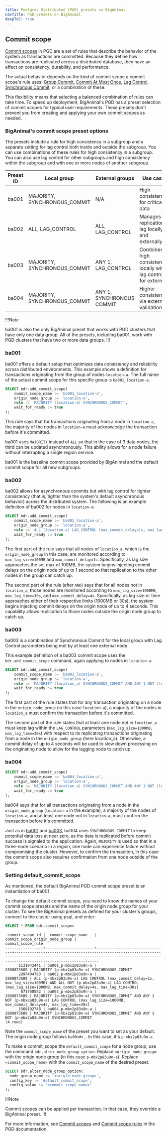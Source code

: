 ```yaml
---
title: Postgres Distributed (PGD) presets on BigAnimal
navTitle: PGD presets on BigAnimal
deepToC: true
---
```


## Commit scope

[Commit scopes](/pgd/latest/commit-scopes/commit-scopes/) in PGD are a set of rules that describe the behavior of the system as transactions are committed. Because they define how transactions are replicated across a distributed database, they have an effect on consistency, durability, and performance.

The actual behavior depends on the kind of commit scope a commit scope's rule uses: [Group Commit](/pgd/latest/commit-scopes/group-commit/), [Commit At Most Once](/pgd/latest/commit-scopes/camo/), [Lag Control](/pgd/latest/commit-scopes/lag-control/), [Synchronous Commit](/pgd/latest/commit-scopes/synchronous_commit/), or a combination of these.

This flexibility means that selecting a balanced combination of rules can take time. To speed up deployment, BigAnimal's PGD has a preset selection of commit scopes for typical user requirements. These presets don't prevent you from creating and applying your own commit scopes as needed.

### BigAnimal's commit scope preset options

The presets include a rule for high consistency in a subgroup and a separate setting for lag control both inside and outside the subgroup. You can use combinations of these rules for high consistency in a subgroup. You can also use lag control for other subgroups and high consistency within the subgroup and with one or more nodes of another subgroup.

| Preset ID | Local group                  | External groups           | Use case                                                        |
| --------- | ---------------------------- | ------------------------- | --------------------------------------------------------------- |
| ba001     | MAJORITY, SYNCHRONOUS_COMMIT | N/A                       | High consistency for critical data                              |
| ba002     | ALL, LAG_CONTROL             | ALL, LAG_CONTROL          | Manages replication lag locally and externally                  |
| ba003     | MAJORITY, SYNCHRONOUS_COMMIT | ANY 1, LAG_CONTROL        | Combines high consistency locally with lag control for external |
| ba004     | MAJORITY, SYNCHRONOUS_COMMIT | ANY 1, SYNCHRONOUS COMMIT | Higher consistency via external validation                      |

!!!Note

ba001 is also the only BigAnimal preset that works with PGD clusters that have only one data group. All of the presets, including ba001, work with PGD clusters that have two or more data groups.
!!!

### ba001

ba001 offers a default setup that optimizes data consistency and reliability across distributed environments. This example shows a definition for transactions originating from the group of nodes `location-a`. The full name of the actual commit scope for this specific group is `ba001_location-a`.

```sql
SELECT bdr.add_commit_scope(
    commit_scope_name := 'ba001_location-a',
    origin_node_group := 'location-a',
    rule := 'MAJORITY (location-a) SYNCHRONOUS_COMMIT',
    wait_for_ready := true
);
```

This rule says that for transactions originating from a node in `location-a`, the majority of the nodes in `location-a` must acknowledge the transaction before it's committed.

ba001 uses `MAJORITY` instead of `ALL` so that in the case of 3 data nodes, the third can be updated asynchronously. This ability allows for a node failure without interrupting a single region service. 

ba001 is the baseline commit scope provided by BigAnimal and the default commit scope for all new subgroups.

### ba002

ba002 allows for asynchronous commits but with lag control for tighter consistency (that is, tighter than the system's default asynchronous behavior) across the distributed system. The following is an example definition of ba002 for nodes in `location-a`:

```sql
SELECT bdr.add_commit_scope(
    commit_scope_name := 'ba002_location-a',
    origin_node_group := 'location-a',
    rule := 'ALL (location-a) LAG_CONTROL (max_commit_delay=1s, max_lag_size=100MB) AND ALL NOT (location-a) LAG_CONTROL (max_lag_size=1000MB, max_commit_delay=4s, max_lag_time=30s)',
    wait_for_ready := true
);
```

The first part of the rule says that all nodes of `location_a`, which is the `origin_node_group` in this case, are monitored according to `max_lag_size=100MB` and `max_commit_delay=1s`. Specifically, as lag size approaches the set max of 100MB, the system begins injecting commit delays on the origin node of up to 1 second so that replication to the other nodes in the group can catch up.

The second part of the rule (after `AND`) says that for all nodes not in `location_a`, those nodes are monitored according to `max_lag_size=1000MB`, `max_lag_time=30s`, and `max_commit_delay=4s`. Specifically, as lag size or time approaches either of their respective limits (1000MB or 30s), the system begins injecting commit delays on the origin node of up to 4 seconds. This capability allows replication to those nodes outside the origin node group to catch up.

### ba003

ba003 is a combination of Synchronous Commit for the local group with Lag Control parameters being met by at least one external node.

This example definition of a ba003 commit scope uses the `bdr.add_commit_scope` command, again applying to nodes in `location-a`:

```sql
SELECT bdr.add_commit_scope(
    commit_scope_name := 'ba003_location-a',
    origin_node_group := 'location-a',
    rule := 'MAJORITY (location_a) SYNCHRONOUS_COMMIT AND ANY 1 NOT (location_a) LAG_CONTROL (max_lag_size=1000MB, max_commit_delay=4s, max_lag_time=30s)',
    wait_for_ready := true
);
```

The first part of the rule states that for any transaction originating on a node in the `origin_node_group` (in this case `location-a`), a majority of the nodes in `location_a` must confirm the transaction before it's committed. 

The second part of the rule states that at least one node not in `location_a` must keep lag within the `LAG_CONTROL` parameters (`max_lag_size=1000MB, max_lag_time=30s`) with respect to its replicating transactions originating from a node in the `origin_node_group` (here location_a). Otherwise, a commit delay of up to 4 seconds will be used to slow down processing on the originating node to allow for the lagging node to catch up.

### ba004

```sql
SELECT bdr.add_commit_scope(
    commit_scope_name := 'ba004_location-a',
    origin_node_group := 'location-a',
    rule := 'MAJORITY (location_a) SYNCHRONOUS_COMMIT AND ANY 1 NOT (location_a) SYNCHRONOUS_COMMIT',
    wait_for_ready := true
);
```

ba004 says that for all transactions originating from a node in the `origin_node_group` (`location-a` in the example), a majority of the nodes of `location-a`, and at least one node not in `location-a`, must confirm the transaction before it's committed.

Just as in [ba001](#ba001) and [ba003](#ba003), ba004 uses `SYNCHRONOUS_COMMIT` to keep potential data loss at near zero, as the data is replicated before commit success is signaled to the application. Again, `MAJORITY` is used so that in a three-node scenario in a region, one node can experience failure without compromising the cluster. However, to confirm the transaction, in this case the commit scope also requires confirmation from one node outside of the group. 

### Setting default_commit_scope

As mentioned, the default BigAnimal PGD commit scope preset is an instantiation of ba001. 

To change the default commit scope, you need to know the names of your commit scope presets and the name of the origin node group for your cluster. To see the BigAnimal presets as defined for your cluster's groups, connect to the cluster using psql, and enter:

```sql
SELECT * FROM bdr.commit_scopes
```

```
 commit_scope_id |  commit_scope_name   | commit_scope_origin_node_group |                                                                                commit_scope_rule                                                                                 
-----------------+----------------------+--------------------------------+----------------------------------------------------------------------------------------------------------------------------------------------------------------------------------
      1131842441 | ba001_p-mbx2p83u9n-a |                     2800873689 | MAJORITY (p-mbx2p83u9n-a) SYNCHRONOUS_COMMIT
      2997404763 | ba002_p-mbx2p83u9n-a |                     2800873689 | ALL (p-mbx2p83u9n-a) LAG CONTROL (max_commit_delay=1s, max_lag_size=100MB) AND ALL NOT (p-mbx2p83u9n-a) LAG CONTROL (max_lag_size=1000MB, max_commit_delay=4s, max_lag_time=30s)
       671768582 | ba003_p-mbx2p83u9n-a |                     2800873689 | MAJORITY (p-mbx2p83u9n-a) SYNCHRONOUS_COMMIT AND ANY 1 NOT (p-mbx2p83u9n-a) LAG CONTROL (max_lag_size=1000MB, max_commit_delay=4s, max_lag_time=30s)
      1568192748 | ba004_p-mbx2p83u9n-a |                     2800873689 | MAJORITY (p-mbx2p83u9n-a) SYNCHRONOUS_COMMIT AND ANY 1 NOT (p-mbx2p83u9n-a) SYNCHRONOUS_COMMIT
(4 rows)
```

Note the `commit_scope_name` of the preset you want to set as your default. The origin node group follows `ba00<#>_`. In this case, it's `p-mbx2p83u9n-a`.

To make a commit_scope the `default_commit_scope` for a node group, use the command `bdr.alter_node_group_option`. Replace `<origin_node_group>` with the origin node group (in this case `p-mbx2p83u9n-a`). Replace `<commit_scope_name>` with the `commit_scope_name` of the desired preset.

```sql
SELECT bdr.alter_node_group_option(
  node_group_name := '<origin_node_group>',
  config_key := 'default_commit_scope',
  config_value := '<commit_scope_name>'
);
```

!!!Note

Commit scopes can be applied per transaction. In that case, they override a BigAnimal preset. 
!!!

For more information, see [Commit scopes](/pgd/5/durability/commit-scopes/) and [Commit scope rules](/pgd/5/durability/commit-scope-rules/) in the PGD documentation.
